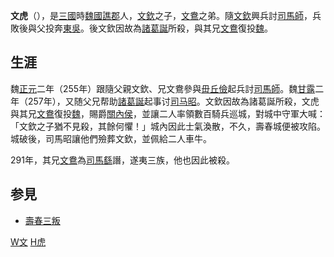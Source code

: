 '''文虎'''（{{bd|？||291年|？}}），是[[三國|三國]]時[[曹魏|魏國]][[譙郡|譙郡]]人，[[文欽|文欽]]之子，[[文鴦|文鴦]]之弟。隨[[文欽|文欽]]興兵討[[司馬師|司馬師]]，兵敗後與父投奔[[東吳|東吳]]。後文欽因故為[[諸葛誕|諸葛誕]]所殺，與其兄[[文鴦|文鴦]]復投[[曹魏|魏]]。

==生涯==
魏[[正元_(魏)|正元]]二年（255年）跟隨父親文欽、兄文鴦參與[[毌丘儉|毌丘儉]]起兵討[[司馬師|司馬師]]。魏[[甘露|甘露]]二年（257年），又随父兄帮助[[諸葛誕|諸葛誕]]起事讨[[司马昭|司马昭]]。文欽因故為諸葛誕所殺，文虎與其兄[[文鴦|文鴦]]復投[[曹魏|魏]]，賜爵[[關內侯|關內侯]]，並讓二人率領數百騎兵巡城，對城中守軍大喊：「文欽之子猶不見殺，其餘何懼！」城內因此士氣渙散，不久，壽春城便被攻陷。城破後，司馬昭讓他們殮葬文欽，並佩給二人車牛。

291年，其兄[[文鴦|文鴦]]為[[司馬繇|司馬繇]]譖，遂夷三族，他也因此被殺。

==参見==
*[[壽春三叛|壽春三叛]]

[[Category:三國人|W文]]
[[Category:文姓|H虎]]